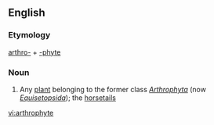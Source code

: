 ==English==

===Etymology===
[[arthro-]] + [[-phyte]]

===Noun===
{{en-noun}}

# {{context|biology|lang=en}} Any [[plant]] belonging to the former class ''[[Arthrophyta]]'' (now ''[[Equisetopsida]]''); the [[horsetail]]s

[[vi:arthrophyte]]